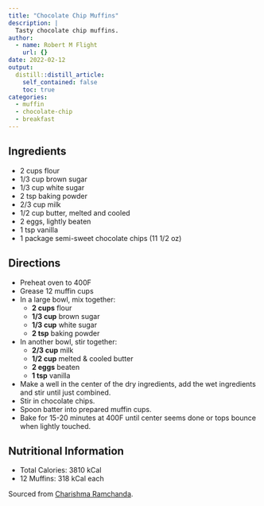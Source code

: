 ```yaml
---
title: "Chocolate Chip Muffins"
description: |
  Tasty chocolate chip muffins.
author:
  - name: Robert M Flight
    url: {}
date: 2022-02-12
output:
  distill::distill_article:
    self_contained: false
    toc: true
categories:
  - muffin
  - chocolate-chip
  - breakfast
---
```


## Ingredients

* 2 cups flour
* 1/3 cup brown sugar
* 1/3 cup white sugar
* 2 tsp baking powder
* 2/3 cup milk
* 1/2 cup butter, melted and cooled
* 2 eggs, lightly beaten
* 1 tsp vanilla
* 1 package semi-sweet chocolate chips (11 1/2 oz)

## Directions

* Preheat oven to 400F
* Grease 12 muffin cups
* In a large bowl, mix together:
  * **2 cups** flour
  * **1/3 cup** brown sugar
  * **1/3 cup** white sugar
  * **2 tsp** baking powder
* In another bowl, stir together:
  * **2/3 cup** milk
  * **1/2 cup** melted & cooled butter
  * **2 eggs** beaten
  * **1 tsp** vanilla
* Make a well in the center of the dry ingredients, add the wet ingredients and stir until just combined.
* Stir in chocolate chips.
* Spoon batter into prepared muffin cups.
* Bake for 15-20 minutes at 400F until center seems done or tops bounce when lightly touched.

## Nutritional Information

* Total Calories: 3810 kCal
* 12 Muffins: 318 kCal each

Sourced from [Charishma Ramchanda](https://www.food.com/recipe/chocolate-chip-muffins-9326).
